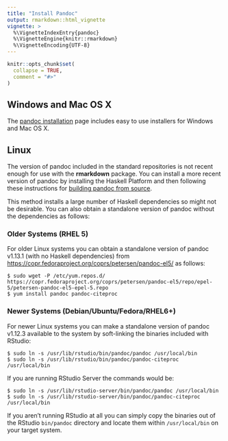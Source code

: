 ```yaml
---
title: "Install Pandoc"
output: rmarkdown::html_vignette
vignette: >
  %\VignetteIndexEntry{pandoc}
  %\VignetteEngine{knitr::rmarkdown}
  %\VignetteEncoding{UTF-8}
---
```


```r
knitr::opts_chunk$set(
  collapse = TRUE,
  comment = "#>"
)
```



## Windows and Mac OS X

The [pandoc installation](http://johnmacfarlane.net/pandoc/installing.html) page includes easy to use installers for Windows and Mac OS X.

## Linux

The version of pandoc included in the standard repositories is not recent enough for use with the **rmarkdown** package. You can install a more recent version of pandoc by installing the Haskell Platform and then following these instructions for [building pandoc from source](http://johnmacfarlane.net/pandoc/installing.html#all-platforms).

This method installs a large number of Haskell dependencies so might not be desirable. You can also obtain a standalone version of pandoc without the dependencies as follows:

### Older Systems (RHEL 5)

For older Linux systems you can obtain a standalone version of pandoc v1.13.1 (with no Haskell dependencies) from <https://copr.fedoraproject.org/coprs/petersen/pandoc-el5/> as follows:

    $ sudo wget -P /etc/yum.repos.d/ https://copr.fedoraproject.org/coprs/petersen/pandoc-el5/repo/epel-5/petersen-pandoc-el5-epel-5.repo
    $ yum install pandoc pandoc-citeproc

### Newer Systems (Debian/Ubuntu/Fedora/RHEL6+)

For newer Linux systems you can make a standalone version of pandoc v1.12.3 available to the system by soft-linking the binaries included with RStudio:

    $ sudo ln -s /usr/lib/rstudio/bin/pandoc/pandoc /usr/local/bin
    $ sudo ln -s /usr/lib/rstudio/bin/pandoc/pandoc-citeproc /usr/local/bin

If you are running RStudio Server the commands would be:

    $ sudo ln -s /usr/lib/rstudio-server/bin/pandoc/pandoc /usr/local/bin
    $ sudo ln -s /usr/lib/rstudio-server/bin/pandoc/pandoc-citeproc /usr/local/bin

If you aren't running RStudio at all you can simply copy the binaries out of the RStudio `bin/pandoc` directory and locate them within `/usr/local/bin` on your target system.

